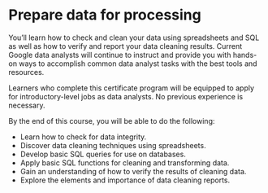 # Prepare data for processing

You’ll learn how to check and clean your data using spreadsheets and SQL as well as how to verify and report your data cleaning results. Current Google data analysts will continue to instruct and provide you with hands-on ways to accomplish common data analyst tasks with the best tools and resources.

Learners who complete this certificate program will be equipped to apply for introductory-level jobs as data analysts. No previous experience is necessary.

By the end of this course, you will be able to do the following:

 - Learn how to check for data integrity.
 - Discover data cleaning techniques using spreadsheets. 
 - Develop basic SQL queries for use on databases.
 - Apply basic SQL functions for cleaning and transforming data.
 - Gain an understanding of how to verify the results of cleaning data.
 - Explore the elements and importance of data cleaning reports.